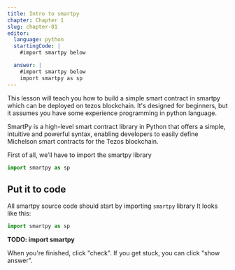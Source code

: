 ---
title: Intro to smartpy
chapter: Chapter 1
slug: chapter-01
editor:
  language: python
  startingCode: |
    #import smartpy below

  answer: |
    #import smartpy below
---

This lesson will teach you how to build a simple smart contract in smartpy which can be deployed on tezos blockchain. It's designed for beginners, but it assumes you have some experience programming in python language.

SmartPy is a high-level smart contract library in Python that offers a simple, intuitive and powerful syntax, enabling developers to easily define Michelson smart contracts for the Tezos blockchain.

First of all, we’ll have to import the smartpy library
```python
import smartpy as sp
```

## Put it to code

All smartpy source code should start by importing `smartpy` library
It looks like this: 
```python
import smartpy as sp
```

**TODO: import smartpy**

When you're finished, click "check". If you get stuck, you can click "show answer".
